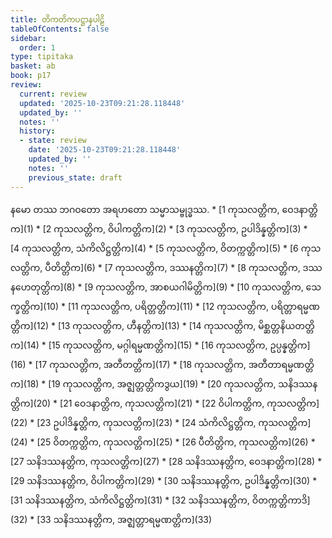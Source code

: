 ```yaml
---
title: တိကတိကပဋ္ဌာနပါဠိ
tableOfContents: false
sidebar:
  order: 1
type: tipitaka
basket: ab
book: p17
review:
  current: review
  updated: '2025-10-23T09:21:28.118448'
  updated_by: ''
  notes: ''
  history:
  - state: review
    date: '2025-10-23T09:21:28.118448'
    updated_by: ''
    notes: ''
    previous_state: draft
---
```


<ReviewStatus review={frontmatter.review} showDetails={true} />

<HypothesisAnnotation frontmatter={frontmatter} />

<Paragraph number="1" type="center" book="p17">
နမော တဿ ဘဂဝတော အရဟတော သမ္မာသမ္ဗုဒ္ဓဿ.

</Paragraph>

<TableOfContents book="p17">
* [1 ကုသလတ္တိက, ဝေဒနာတ္တိက](1)
* [2 ကုသလတ္တိက, ဝိပါကတ္တိက](2)
* [3 ကုသလတ္တိက, ဥပါဒိန္နတ္တိက](3)
* [4 ကုသလတ္တိက, သံကိလိဋ္ဌတ္တိက](4)
* [5 ကုသလတ္တိက, ဝိတက္ကတ္တိက](5)
* [6 ကုသလတ္တိက, ပီတိတ္တိက](6)
* [7 ကုသလတ္တိက, ဒဿနတ္တိက](7)
* [8 ကုသလတ္တိက, ဒဿနဟေတုတ္တိက](8)
* [9 ကုသလတ္တိက, အာစယဂါမိတ္တိက](9)
* [10 ကုသလတ္တိက, သေက္ခတ္တိက](10)
* [11 ကုသလတ္တိက, ပရိတ္တတ္တိက](11)
* [12 ကုသလတ္တိက, ပရိတ္တာရမ္မဏတ္တိက](12)
* [13 ကုသလတ္တိက, ဟီနတ္တိက](13)
* [14 ကုသလတ္တိက, မိစ္ဆတ္တနိယတတ္တိက](14)
* [15 ကုသလတ္တိက, မဂ္ဂါရမ္မဏတ္တိက](15)
* [16 ကုသလတ္တိက, ဥပ္ပန္နတ္တိက](16)
* [17 ကုသလတ္တိက, အတီတတ္တိက](17)
* [18 ကုသလတ္တိက, အတီတာရမ္မဏတ္တိက](18)
* [19 ကုသလတ္တိက, အဇ္ဈတ္တတ္တိကဒွယ](19)
* [20 ကုသလတ္တိက, သနိဒဿနတ္တိက](20)
* [21 ဝေဒနာတ္တိက, ကုသလတ္တိက](21)
* [22 ဝိပါကတ္တိက, ကုသလတ္တိက](22)
* [23 ဥပါဒိန္နတ္တိက, ကုသလတ္တိက](23)
* [24 သံကိလိဋ္ဌတ္တိက, ကုသလတ္တိက](24)
* [25 ဝိတက္ကတ္တိက, ကုသလတ္တိက](25)
* [26 ပီတိတ္တိက, ကုသလတ္တိက](26)
* [27 သနိဒဿနတ္တိက, ကုသလတ္တိက](27)
* [28 သနိဒဿနတ္တိက, ဝေဒနာတ္တိက](28)
* [29 သနိဒဿနတ္တိက, ဝိပါကတ္တိက](29)
* [30 သနိဒဿနတ္တိက, ဥပါဒိန္နတ္တိက](30)
* [31 သနိဒဿနတ္တိက, သံကိလိဋ္ဌတ္တိက](31)
* [32 သနိဒဿနတ္တိက, ဝိတက္ကတ္တိကာဒိ](32)
* [33 သနိဒဿနတ္တိက, အဇ္ဈတ္တာရမ္မဏတ္တိက](33)
</TableOfContents>